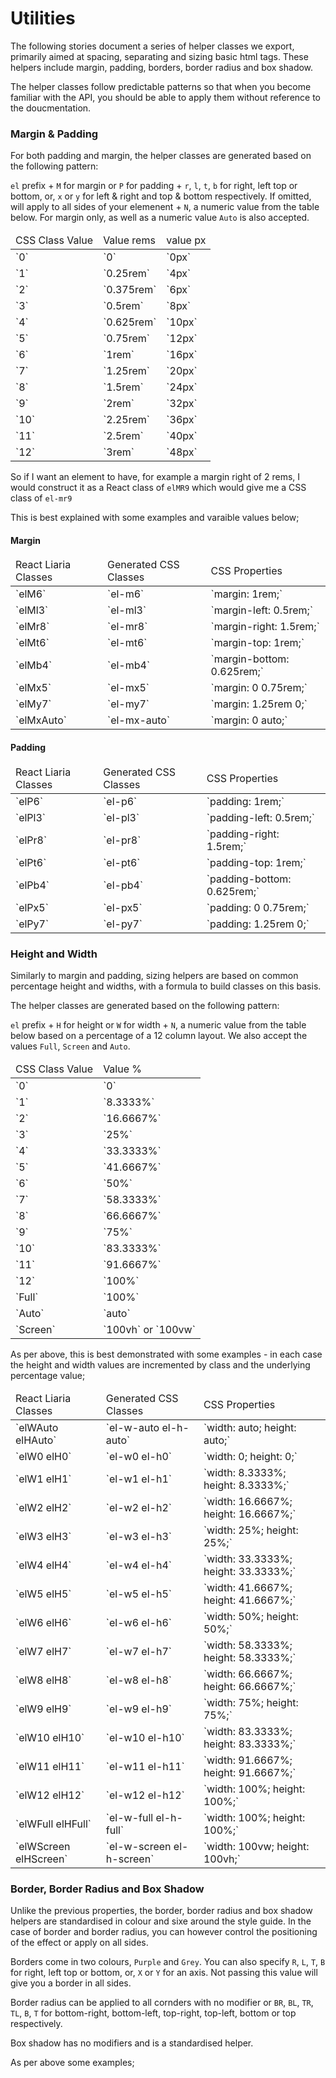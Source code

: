 
<Meta of={UtilitiesStories} />

# Utilities

The following stories document a series of helper classes we export, primarily aimed at spacing, separating and sizing basic html tags. These helpers include margin, padding, borders, border radius and box shadow.

The helper classes follow predictable patterns so that when you become familiar with the API, you should be able to apply them without reference to the doucmentation.

### Margin & Padding

For both padding and margin, the helper classes are generated based on the following pattern:

`el` prefix +
`M` for margin or `P` for padding +
`r`, `l`, `t`, `b` for right, left top or bottom, or, `x` or `y` for left & right and top & bottom respectively. If omitted, will apply to all sides of your elemenent +
`N`, a numeric value from the table below. For margin only, as well as a numeric value `Auto` is also accepted.

<table>
  <thead>
    <tr>
      <td>CSS Class Value</td>
      <td>Value rems</td>
      <td>value px</td>
    </tr>
  </thead>
  <tbody>
    <tr>
      <td>`0`</td>
      <td>`0`</td>
      <td>`0px`</td>
    </tr>
    <tr>
      <td>`1`</td>
      <td>`0.25rem`</td>
      <td>`4px`</td>
    </tr>
    <tr>
      <td>`2`</td>
      <td>`0.375rem`</td>
      <td>`6px`</td>
    </tr>
    <tr>
      <td>`3`</td>
      <td>`0.5rem`</td>
      <td>`8px`</td>
    </tr>
    <tr>
      <td>`4`</td>
      <td>`0.625rem`</td>
      <td>`10px`</td>
    </tr>
    <tr>
      <td>`5`</td>
      <td>`0.75rem`</td>
      <td>`12px`</td>
    </tr>
    <tr>
      <td>`6`</td>
      <td>`1rem`</td>
      <td>`16px`</td>
    </tr>
    <tr>
      <td>`7`</td>
      <td>`1.25rem`</td>
      <td>`20px`</td>
    </tr>
    <tr>
      <td>`8`</td>
      <td>`1.5rem`</td>
      <td>`24px`</td>
    </tr>
    <tr>
      <td>`9`</td>
      <td>`2rem`</td>
      <td>`32px`</td>
    </tr>
    <tr>
      <td>`10`</td>
      <td>`2.25rem`</td>
      <td>`36px`</td>
    </tr>
    <tr>
      <td>`11`</td>
      <td>`2.5rem`</td>
      <td>`40px`</td>
    </tr>
    <tr>
      <td>`12`</td>
      <td>`3rem`</td>
      <td>`48px`</td>
    </tr>
  </tbody>
</table>

So if I want an element to have, for example a margin right of 2 rems, I would construct it as a React class of `elMR9` which would give me a CSS class of `el-mr9`

This is best explained with some examples and varaible values below;

#### Margin

<table>
  <thead>
    <tr>
      <td>React Liaria Classes</td>
      <td>Generated CSS Classes</td>
      <td>CSS Properties</td>
    </tr>
  </thead>
  <tbody>
    <tr>
      <td>`elM6`</td>
      <td>`el-m6`</td>
      <td>`margin: 1rem;`</td>
    </tr>
    <tr>
      <td>`elMl3`</td>
      <td>`el-ml3`</td>
      <td>`margin-left: 0.5rem;`</td>
    </tr>
    <tr>
      <td>`elMr8`</td>
      <td>`el-mr8`</td>
      <td>`margin-right: 1.5rem;`</td>
    </tr>
    <tr>
      <td>`elMt6`</td>
      <td>`el-mt6`</td>
      <td>`margin-top: 1rem;`</td>
    </tr>
    <tr>
      <td>`elMb4`</td>
      <td>`el-mb4`</td>
      <td>`margin-bottom: 0.625rem;`</td>
    </tr>
    <tr>
      <td>`elMx5`</td>
      <td>`el-mx5`</td>
      <td>`margin: 0 0.75rem;`</td>
    </tr>
    <tr>
      <td>`elMy7`</td>
      <td>`el-my7`</td>
      <td>`margin: 1.25rem 0;`</td>
    </tr>
    <tr>
      <td>`elMxAuto`</td>
      <td>`el-mx-auto`</td>
      <td>`margin: 0 auto;`</td>
    </tr>
  </tbody>
</table>

<Canvas of={UtilitiesStories.Margin} />

<RenderHtmlMarkup of={UtilitiesStories.Margin} />

#### Padding

<table>
  <thead>
    <tr>
      <td>React Liaria Classes</td>
      <td>Generated CSS Classes</td>
      <td>CSS Properties</td>
    </tr>
  </thead>
  <tbody>
    <tr>
      <td>`elP6`</td>
      <td>`el-p6`</td>
      <td>`padding: 1rem;`</td>
    </tr>
    <tr>
      <td>`elPl3`</td>
      <td>`el-pl3`</td>
      <td>`padding-left: 0.5rem;`</td>
    </tr>
    <tr>
      <td>`elPr8`</td>
      <td>`el-pr8`</td>
      <td>`padding-right: 1.5rem;`</td>
    </tr>
    <tr>
      <td>`elPt6`</td>
      <td>`el-pt6`</td>
      <td>`padding-top: 1rem;`</td>
    </tr>
    <tr>
      <td>`elPb4`</td>
      <td>`el-pb4`</td>
      <td>`padding-bottom: 0.625rem;`</td>
    </tr>
    <tr>
      <td>`elPx5`</td>
      <td>`el-px5`</td>
      <td>`padding: 0 0.75rem;`</td>
    </tr>
    <tr>
      <td>`elPy7`</td>
      <td>`el-py7`</td>
      <td>`padding: 1.25rem 0;`</td>
    </tr>
  </tbody>
</table>

<Canvas of={UtilitiesStories.Padding} />

<RenderHtmlMarkup of={UtilitiesStories.Padding} />

### Height and Width

Similarly to margin and padding, sizing helpers are based on common percentage height and widths, with a formula to build classes on this basis.

The helper classes are generated based on the following pattern:

`el` prefix +
`H` for height or `W` for width +
`N`, a numeric value from the table below based on a percentage of a 12 column layout. We also accept the values `Full`, `Screen` and `Auto`.

<table>
  <thead>
    <tr>
      <td>CSS Class Value</td>
      <td>Value %</td>
    </tr>
  </thead>
  <tbody>
    <tr>
      <td>`0`</td>
      <td>`0`</td>
    </tr>
    <tr>
      <td>`1`</td>
      <td>`8.3333%`</td>
    </tr>
    <tr>
      <td>`2`</td>
      <td>`16.6667%`</td>
    </tr>
    <tr>
      <td>`3`</td>
      <td>`25%`</td>
    </tr>
    <tr>
      <td>`4`</td>
      <td>`33.3333%`</td>
    </tr>
    <tr>
      <td>`5`</td>
      <td>`41.6667%`</td>
    </tr>
    <tr>
      <td>`6`</td>
      <td>`50%`</td>
    </tr>
    <tr>
      <td>`7`</td>
      <td>`58.3333%`</td>
    </tr>
    <tr>
      <td>`8`</td>
      <td>`66.6667%`</td>
    </tr>
    <tr>
      <td>`9`</td>
      <td>`75%`</td>
    </tr>
    <tr>
      <td>`10`</td>
      <td>`83.3333%`</td>
    </tr>
    <tr>
      <td>`11`</td>
      <td>`91.6667%`</td>
    </tr>
    <tr>
      <td>`12`</td>
      <td>`100%`</td>
    </tr>
    <tr>
      <td>`Full`</td>
      <td>`100%`</td>
    </tr>
    <tr>
      <td>`Auto`</td>
      <td>`auto`</td>
    </tr>
    <tr>
      <td>`Screen`</td>
      <td>`100vh` or `100vw`</td>
    </tr>
  </tbody>
</table>

As per above, this is best demonstrated with some examples - in each case the height and width values are incremented by class and the underlying percentage value;

<table>
  <thead>
    <tr>
      <td>React Liaria Classes</td>
      <td>Generated CSS Classes</td>
      <td>CSS Properties</td>
    </tr>
  </thead>
  <tbody>
    <tr>
      <td>`elWAuto elHAuto`</td>
      <td>`el-w-auto el-h-auto`</td>
      <td>`width: auto; height: auto;`</td>
    </tr>
    <tr>
      <td>`elW0 elH0`</td>
      <td>`el-w0 el-h0`</td>
      <td>`width: 0; height: 0;`</td>
    </tr>
    <tr>
      <td>`elW1 elH1`</td>
      <td>`el-w1 el-h1`</td>
      <td>`width: 8.3333%; height: 8.3333%;`</td>
    </tr>
    <tr>
      <td>`elW2 elH2`</td>
      <td>`el-w2 el-h2`</td>
      <td>`width: 16.6667%; height: 16.6667%;`</td>
    </tr>
    <tr>
      <td>`elW3 elH3`</td>
      <td>`el-w3 el-h3`</td>
      <td>`width: 25%; height: 25%;`</td>
    </tr>
    <tr>
      <td>`elW4 elH4`</td>
      <td>`el-w4 el-h4`</td>
      <td>`width: 33.3333%; height: 33.3333%;`</td>
    </tr>
    <tr>
      <td>`elW5 elH5`</td>
      <td>`el-w5 el-h5`</td>
      <td>`width: 41.6667%; height: 41.6667%;`</td>
    </tr>
    <tr>
      <td>`elW6 elH6`</td>
      <td>`el-w6 el-h6`</td>
      <td>`width: 50%; height: 50%;`</td>
    </tr>
    <tr>
      <td>`elW7 elH7`</td>
      <td>`el-w7 el-h7`</td>
      <td>`width: 58.3333%; height: 58.3333%;`</td>
    </tr>
    <tr>
      <td>`elW8 elH8`</td>
      <td>`el-w8 el-h8`</td>
      <td>`width: 66.6667%; height: 66.6667%;`</td>
    </tr>
    <tr>
      <td>`elW9 elH9`</td>
      <td>`el-w9 el-h9`</td>
      <td>`width: 75%; height: 75%;`</td>
    </tr>
    <tr>
      <td>`elW10 elH10`</td>
      <td>`el-w10 el-h10`</td>
      <td>`width: 83.3333%; height: 83.3333%;`</td>
    </tr>
    <tr>
      <td>`elW11 elH11`</td>
      <td>`el-w11 el-h11`</td>
      <td>`width: 91.6667%; height: 91.6667%;`</td>
    </tr>
    <tr>
      <td>`elW12 elH12`</td>
      <td>`el-w12 el-h12`</td>
      <td>`width: 100%; height: 100%;`</td>
    </tr>
    <tr>
      <td>`elWFull elHFull`</td>
      <td>`el-w-full el-h-full`</td>
      <td>`width: 100%; height: 100%;`</td>
    </tr>
    <tr>
      <td>`elWScreen elHScreen`</td>
      <td>`el-w-screen el-h-screen`</td>
      <td>`width: 100vw; height: 100vh;`</td>
    </tr>
  </tbody>
</table>

<Canvas of={UtilitiesStories.HeightAndWidth} />

<RenderHtmlMarkup of={UtilitiesStories.HeightAndWidth} />

### Border, Border Radius and Box Shadow

Unlike the previous properties, the border, border radius and box shadow helpers are standardised in colour and sixe around the style guide. In the case of border and border radius, you can however control the positioning of the effect or apply on all sides.

Borders come in two colours, `Purple` and `Grey`. You can also specify `R`, `L`, `T`, `B` for right, left top or bottom, or, `X` or `Y` for an axis. Not passing this value will give you a border in all sides.

Border radius can be applied to all cornders with no modifier or `BR`, `BL`, `TR`, `TL`, `B`, `T` for bottom-right, bottom-left, top-right, top-left, bottom or top respectively.

Box shadow has no modifiers and is a standardised helper.

As per above some examples;

<Canvas of={UtilitiesStories.BorderRadiusAndBoxShadow} />

<RenderHtmlMarkup of={UtilitiesStories.BorderRadiusAndBoxShadow} />
